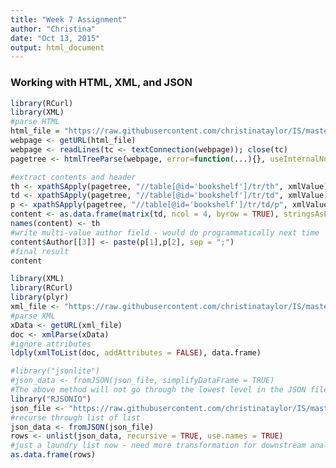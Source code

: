 ```yaml
---
title: "Week 7 Assignment"
author: "Christina"
date: "Oct 13, 2015"
output: html_document
---
```


### Working with HTML, XML, and JSON 
```r
library(RCurl)
library(XML)
#parse HTML
html_file = "https://raw.githubusercontent.com/christinataylor/IS/master/books.html"
webpage <- getURL(html_file)
webpage <- readLines(tc <- textConnection(webpage)); close(tc)
pagetree <- htmlTreeParse(webpage, error=function(...){}, useInternalNodes = TRUE)

#extract contents and header
th <- xpathSApply(pagetree, "//table[@id='bookshelf']/tr/th", xmlValue)
td <- xpathSApply(pagetree, "//table[@id='bookshelf']/tr/td", xmlValue)
p <- xpathSApply(pagetree, "//table[@id='bookshelf']/tr/td/p", xmlValue)
content <- as.data.frame(matrix(td, ncol = 4, byrow = TRUE), stringsAsFactors = FALSE)
names(content) <- th
#write multi-value author field - would do programmatically next time
content$Author[[3]] <- paste(p[1],p[2], sep = ";")
#final result
content
```

```r
library(XML)
library(RCurl)
library(plyr)
xml_file <- "https://raw.githubusercontent.com/christinataylor/IS/master/books.xml"
#parse XML
xData <- getURL(xml_file)
doc <- xmlParse(xData)
#ignore attributes
ldply(xmlToList(doc, addAttributes = FALSE), data.frame)
```

```r

#library("jsonlite")
#json_data <- fromJSON(json_file, simplifyDataFrame = TRUE)
#The above method will not go through the lowest level in the JSON file
library("RJSONIO")
json_file <- "https://raw.githubusercontent.com/christinataylor/IS/master/books.json"
#recurse through list of list
json_data <- fromJSON(json_file)
rows <- unlist(json_data, recursive = TRUE, use.names = TRUE)
#just a laundry list now - need more transformation for downstream analysis
as.data.frame(rows)
```
